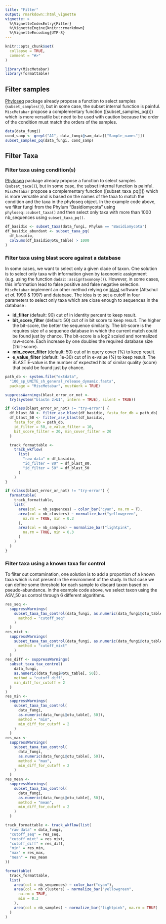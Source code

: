```yaml
---
title: "Filter"
output: rmarkdown::html_vignette
vignette: >
  %\VignetteIndexEntry{Filter}
  %\VignetteEngine{knitr::rmarkdown}
  %\VignetteEncoding{UTF-8}
---
```


```r
knitr::opts_chunk$set(
  collapse = TRUE,
  comment = "#>"
)
```

```r
library(MiscMetabar)
library(formattable)
```

## Filter samples

[Phyloseq](https://joey711.github.io/phyloseq/) package already propose a function to select samples (`subset_samples()`), but in some case, the subset internal function is painful. `MiscMetabar` propose a complementary function ([subset_samples_pq()]) which is more versatile but need to be used with caution because the order of the condition must match the orders of the samples.

```r
data(data_fungi)
cond_samp <- grepl("A1", data_fungi@sam_data[["Sample_names"]])
subset_samples_pq(data_fungi, cond_samp)
```

## Filter Taxa

### Filter taxa using condition(s)

[Phyloseq](https://joey711.github.io/phyloseq/) package already propose a function to select samples (`subset_taxa()`), but in some case, the subset internal function is painful. `MiscMetabar` propose a complementary function ([subset_taxa_pq()]) which is more versatile and is based on the names of the taxa to match the condition and the taxa in the phyloseq object. In the example code above, we filter fungi from the Phylum "Basidiomycota" using `phyloseq::subset_taxa()` and then select only taxa with more than 1000 nb_sequences using `subset_taxa_pq()`.

```r
df_basidio <- subset_taxa(data_fungi, Phylum == "Basidiomycota")
df_basidio_abundant <- subset_taxa_pq(
  df_basidio,
  colSums(df_basidio@otu_table) > 1000
)
```

### Filter taxa using blast score against a database

In some cases, we want to select only a given clade of taxon. One solution is to select only taxa with information given by taxonomic assignment (e.g. using the function `dada2::assignTaxonomy()`). However, in some cases, this information lead to false positive and false negative selection. `MiscMetabar` implement an other method relying on [blast](https://blast.ncbi.nlm.nih.gov/) software (Altschul *et al.* 1990 & 1997) and database. The idea is to set a cutoff in four parameters to select only taxa which are close enough to sequences in the database : 

- **id_filter** (default: 90) cut of in identity percent to keep result.
- **bit_score_filter** (default: 50) cut of in bit score to keep result. The higher the bit-score, the better the sequence similarity. The bit-score is the requires size of a sequence database in which the current match could be found just by chance. The bit-score is a log2 scaled and normalized raw-score. Each increase by one doubles the required database size (2bit-score).
- **min_cover_filter** (default: 50) cut of in query cover (%) to keep result.
- **e_value_filter** (default: 1e-30)  cut of in e-value (%) to keep result. The BLAST E-value is the number of expected hits of similar quality (score) that could be found just by chance.

```r
path_db <- system.file("extdata",
  "100_sp_UNITE_sh_general_release_dynamic.fasta",
  package = "MiscMetabar", mustWork = TRUE)

suppressWarnings(blast_error_or_not <-
  try(system("blastn 2>&1", intern = TRUE), silent = TRUE))

if (class(blast_error_or_not) != "try-error") {
  df_blast_80 <- filter_asv_blast(df_basidio, fasta_for_db = path_db)
  df_blast_50 <- filter_asv_blast(df_basidio,
    fasta_for_db = path_db,
    id_filter = 50, e_value_filter = 10,
    bit_score_filter = 20, min_cover_filter = 20
  )

  track_formattable <-
    track_wkflow(
      list(
        "raw data" = df_basidio,
        "id_filter = 80" = df_blast_80,
        "id_filter = 50" = df_blast_50
      )
    )
}
```

```r
if (class(blast_error_or_not) != "try-error") {
  formattable(
    track_formattable,
    list(
      area(col = nb_sequences) ~ color_bar("cyan", na.rm = T),
      area(col = nb_clusters) ~ normalize_bar("yellowgreen",
        na.rm = TRUE, min = 0.3
      ),
      area(col = nb_samples) ~ normalize_bar("lightpink",
        na.rm = TRUE, min = 0.3
      )
    )
  )
}
```

### Filter taxa using a known taxa for control 

To filter out contamination, one solution is to add a proportion of a known taxa which is not present in the environment of the study. In that case we can define some threshold for each sample to discard taxon based on pseudo-abundance. In the example code above, we select taxon using the ASV_50 as control through 6 different algorithms.

```r
res_seq <-
  suppressWarnings(
    subset_taxa_tax_control(data_fungi, as.numeric(data_fungi@otu_table[, 50]),
      method = "cutoff_seq"
    )
  )
res_mixt <-
  suppressWarnings(
    subset_taxa_tax_control(data_fungi, as.numeric(data_fungi@otu_table[, 50]),
      method = "cutoff_mixt"
    )
  )
res_diff <- suppressWarnings(
  subset_taxa_tax_control(
    data_fungi,
    as.numeric(data_fungi@otu_table[, 50]),
    method = "cutoff_diff",
    min_diff_for_cutoff = 2
  )
)
res_min <-
  suppressWarnings(
    subset_taxa_tax_control(
      data_fungi,
      as.numeric(data_fungi@otu_table[, 50]),
      method = "min",
      min_diff_for_cutoff = 2
    )
  )
res_max <-
  suppressWarnings(
    subset_taxa_tax_control(
      data_fungi,
      as.numeric(data_fungi@otu_table[, 50]),
      method = "max",
      min_diff_for_cutoff = 2
    )
  )
res_mean <-
  suppressWarnings(
    subset_taxa_tax_control(
      data_fungi,
      as.numeric(data_fungi@otu_table[, 50]),
      method = "mean",
      min_diff_for_cutoff = 2
    )
  )
```

```r
track_formattable <- track_wkflow(list(
  "raw data" = data_fungi,
  "cutoff_seq" = res_seq,
  "cutoff_mixt" = res_mixt,
  "cutoff_diff" = res_diff,
  "min" = res_min,
  "max" = res_max,
  "mean" = res_mean
))

formattable(
  track_formattable,
  list(
    area(col = nb_sequences) ~ color_bar("cyan"),
    area(col = nb_clusters) ~ normalize_bar("yellowgreen",
      na.rm = TRUE,
      min = 0.3
    ),
    area(col = nb_samples) ~ normalize_bar("lightpink", na.rm = TRUE)
  )
)
```
